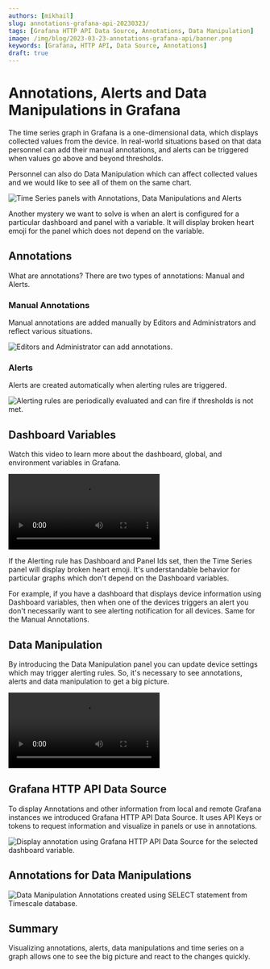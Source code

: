 ```yaml
---
authors: [mikhail]
slug: annotations-grafana-api-20230323/
tags: [Grafana HTTP API Data Source, Annotations, Data Manipulation]
image: /img/blog/2023-03-23-annotations-grafana-api/banner.png
keywords: [Grafana, HTTP API, Data Source, Annotations]
draft: true
---
```



# Annotations, Alerts and Data Manipulations in Grafana

The time series graph in Grafana is a one-dimensional data, which displays collected values from the device. In real-world situations based on that data personnel can add their manual annotations, and alerts can be triggered when values go above and beyond thresholds.

Personnel can also do Data Manipulation which can affect collected values and we would like to see all of them on the same chart.

<Image
  title="Time Series panels with Annotations, Data Manipulations and Alerts"
  src="/img/blog/2023-03-23-annotations-grafana-api/panel.png"
  lazy={false}
/>

Another mystery we want to solve is when an alert is configured for a particular dashboard and panel with a variable. It will display broken heart emoji for the panel which does not depend on the variable.

## Annotations

What are annotations? There are two types of annotations: Manual and Alerts.

### Manual Annotations

Manual annotations are added manually by Editors and Administrators and reflect various situations.

<Image
  title="Editors and Administrator can add annotations."
  src="/img/blog/2023-03-23-annotations-grafana-api/manual.png"
/>

### Alerts

Alerts are created automatically when alerting rules are triggered.

<Image
  title="Alerting rules are periodically evaluated and can fire if thresholds is not met."
  src="/img/blog/2023-03-23-annotations-grafana-api/alerting.png"
/>

## Dashboard Variables

Watch this video to learn more about the dashboard, global, and environment variables in Grafana.

<Video
  src="https://www.youtube.com/embed/sczRq2lI3e4"
  title="Dashboard, Global and Environment variables."
/>

If the Alerting rule has Dashboard and Panel Ids set, then the Time Series panel will display broken heart emoji. It's understandable behavior for particular graphs which don't depend on the Dashboard variables.

For example, if you have a dashboard that displays device information using Dashboard variables, then when one of the devices triggers an alert you don't necessarily want to see alerting notification for all devices. Same for the Manual Annotations.

## Data Manipulation

By introducing the Data Manipulation panel you can update device settings which may trigger alerting rules. So, it's necessary to see annotations, alerts and data manipulation to get a big picture.

<Video
  src="https://www.youtube.com/embed/DXALVG8GijM"
  title="Manual data entering and User input into Dashboard."
/>

## Grafana HTTP API Data Source

To display Annotations and other information from local and remote Grafana instances we introduced Grafana HTTP API Data Source. It uses API Keys or tokens to request information and visualize in panels or use in annotations.

<Image
  title="Display annotation using Grafana HTTP API Data Source for the selected dashboard variable."
  src="/img/blog/2023-03-23-annotations-grafana-api/annotations.png"
/>

## Annotations for Data Manipulations

<Image
  title="Data Manipulation Annotations created using SELECT statement from Timescale database."
  src="/img/blog/2023-03-23-annotations-grafana-api/data-manipulations.png"
/>

## Summary

Visualizing annotations, alerts, data manipulations and time series on a graph allows one to see the big picture and react to the changes quickly.
